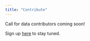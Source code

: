 ```yaml
---
title: "Contribute"
---
```


Call for data contributors coming soon! 

Sign up [here](https://forms.gle/xV5pygZWaXU22En3A) to stay tuned.
